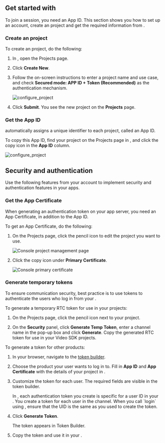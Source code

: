 
## Get started with <Vg k="COMPANY"/>

To join a <Vpd k="NAME" /> session, you need an <Vg k="COMPANY"/> App ID. This section shows you how to set up an <Vg k="COMPANY"/> account, create an <Vg k="COMPANY"/> project and get the required information from <Link to="{{Global.AGORA_CONSOLE_URL}}"><Vg k="CONSOLE" /></Link>.

<SignInSignUp />

### Create an <Vg k="COMPANY"/> project

To create an <Vg k="COMPANY"/> project, do the following:

1.  In <Link to="{{Global.AGORA_CONSOLE_URL}}"><Vg k="CONSOLE" /></Link>, open the <Link to="{{Global.AGORA_CONSOLE_URL}}/project-management">Projects</Link> page.

1.  Click **Create New**.

1.  Follow the on-screen instructions to enter a project name and use case, and check **Secured mode: APP ID + Token (Recommended)** as the authentication mechanism.

    ![configure_project](/images/signaling/create_new_project.png)

1.  Click **Submit**. You see the new project on the **Projects** page.

### Get the App ID

<Vg k="COMPANY"/> automatically assigns a unique identifier to each project, called an App ID.

To copy this App ID, find your project on the <Link to="{{Global.AGORA_CONSOLE_URL}}/project-management">Projects</Link> page in  <Vg k="CONSOLE" />, and click the copy icon in the **App ID** column.

![configure_project](/images/signaling/app-id.png)

<SignalingFeatures />

## Security and authentication

Use the following features from your <Vg k="COMPANY"/> account to implement security and authentication features in your apps.

### Get the App Certificate

When generating an authentication token on your app server, you need an App Certificate, in addition to the App ID. 

To get an App Certificate, do the following:

1.  On the <Link to="{{Global.AGORA_CONSOLE_URL}}/project-management">Projects</Link> page, click the pencil icon to edit the project you want to use.

    ![Console project management page](/images/common/console-project-management-page.png)

1.  Click the copy icon under **Primary Certificate**.

    ![Console primary certificate](/images/common/console-primary-certificate.png)

### Generate temporary tokens

To ensure communication security, best practice is to use tokens to authenticate the users who log in from your <Vpl k="CLIENT" />.

To generate a temporary RTC token for use in your <Vg k="VSDK" /> projects:

1. On the <Link to="{{Global.AGORA_CONSOLE_URL}}/project-management">Projects</Link> page, click the pencil icon next to your project.

1. On the **Security** panel, click **Generate Temp Token**, enter a channel name in the pop-up box and click **Generate**. Copy the generated RTC token for use in your Video SDK projects.

To generate a token for other <Vg k="COMPANY"/> products:

1. In your browser, navigate to the [<Vg k="COMPANY" /> token builder](https://agora-token-generator-demo.vercel.app/).

1. Choose the <Vg k="COMPANY" /> product your user wants to log in to. Fill in **App ID** and **App Certificate** with the
details of your project in <Vg k="CONSOLE" />.

1. Customize the token for each user. The required fields are visible in the <Vg k="COMPANY" /> token builder.

    <ProductWrapper product="signaling">
    In <Vg k="MESS" />, each authentication token you create is specific for a user ID in your <Vpl k="CLIENT" />. You create a token for each user in the channel. When you call `login` using <Vg k="MESS_SDK" />, ensure that the UID is the same as you used to create the token.
    </ProductWrapper>

1. Click **Generate Token**.

    The token appears in Token Builder.

1. Copy the token and use it in your <Vpl k="CLIENT" />.

